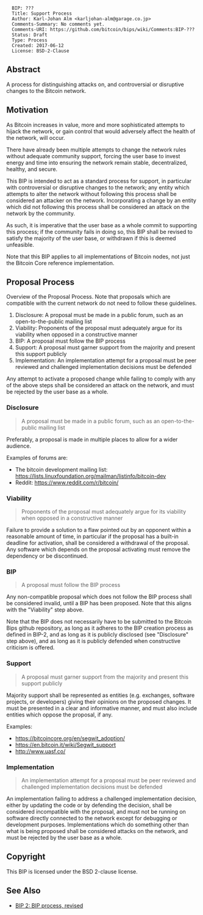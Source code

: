 <pre>
  BIP: ???
  Title: Support Process
  Author: Karl-Johan Alm <karljohan-alm@garage.co.jp>
  Comments-Summary: No comments yet.
  Comments-URI: https://github.com/bitcoin/bips/wiki/Comments:BIP-???
  Status: Draft
  Type: Process
  Created: 2017-06-12
  License: BSD-2-Clause
</pre>

==Abstract==

A process for distinguishing attacks on, and controversial or disruptive changes to the Bitcoin network.

==Motivation==

As Bitcoin increases in value, more and more sophisticated attempts to hijack the network, or gain control that would adversely affect the health of the network, will occur.

There have already been multiple attempts to change the network rules without adequate community support, forcing the user base to invest energy and time into ensuring the network remain stable, decentralized, healthy, and secure.

This BIP is intended to act as a standard process for support, in particular with controversial or disruptive changes to the network; any entity which attempts to alter the network without following this process shall be considered an attacker on the network. Incorporating a change by an entity which did not following this process shall be considered an attack on the network by the community.

As such, it is imperative that the user base as a whole commit to supporting this process; if the community fails in doing so, this BIP shall be revised to satisfy the majority of the user base, or withdrawn if this is deemed unfeasible.

Note that this BIP applies to all implementations of Bitcoin nodes, not just the Bitcoin Core reference implementation.

==Proposal Process==

Overview of the Proposal Process. Note that proposals which are compatible with the current network do not need to follow these guidelines.

# Disclosure: A proposal must be made in a public forum, such as an open-to-the-public mailing list
# Viability: Proponents of the proposal must adequately argue for its viability when opposed in a constructive manner
# BIP: A proposal must follow the BIP process
# Support: A proposal must garner support from the majority and present this support publicly
# Implementation: An implementation attempt for a proposal must be peer reviewed and challenged implementation decisions must be defended

Any attempt to activate a proposed change while failing to comply with any of the above steps shall be considered an attack on the network, and must be rejected by the user base as a whole.

===Disclosure===

<blockquote>
A proposal must be made in a public forum, such as an open-to-the-public mailing list
</blockquote>

Preferably, a proposal is made in multiple places to allow for a wider audience.

Examples of forums are:
* The bitcoin development mailing list: https://lists.linuxfoundation.org/mailman/listinfo/bitcoin-dev
* Reddit: https://www.reddit.com/r/bitcoin/

===Viability===

<blockquote>
Proponents of the proposal must adequately argue for its viability when opposed in a constructive manner
</blockquote>

Failure to provide a solution to a flaw pointed out by an opponent within a reasonable amount of time, in particular if the proposal has a built-in deadline for activation, shall be considered a withdrawal of the proposal. Any software which depends on the proposal activating must remove the dependency or be discontinued.

===BIP===

<blockquote>
A proposal must follow the BIP process
</blockquote>

Any non-compatible proposal which does not follow the BIP process shall be considered invalid, until a BIP has been proposed. Note that this aligns with the "Viability" step above.

Note that the BIP does not necessarily have to be submitted to the Bitcoin Bips github repository, as long as it adheres to the BIP creation process as defined in BIP-2, and as long as it is publicly disclosed (see "Disclosure" step above), and as long as it is publicly defended when constructive criticism is offered.

===Support===

<blockquote>
A proposal must garner support from the majority and present this support publicly
</blockquote>

Majority support shall be represented as entities (e.g. exchanges, software projects, or developers) giving their opinions on the proposed changes. It must be presented in a clear and informative manner, and must also include entities which oppose the proposal, if any.

Examples:
* https://bitcoincore.org/en/segwit_adoption/
* https://en.bitcoin.it/wiki/Segwit_support
* http://www.uasf.co/

===Implementation===

<blockquote>
An implementation attempt for a proposal must be peer reviewed and challenged implementation decisions must be defended
</blockquote>

An implementation failing to address a challenged implementation decision, either by updating the code or by defending the decision, shall be considered incompatible with the proposal, and must not be running on software directly connected to the network except for debugging or development purposes. Implementations which do something other than what is being proposed shall be considered attacks on the network, and must be rejected by the user base as a whole.

==Copyright==

This BIP is licensed under the BSD 2-clause license.

==See Also==

* [[bip-0002.mediawiki|BIP 2: BIP process, revised]]
